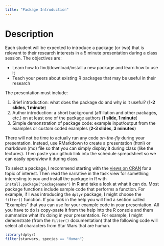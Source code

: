 ```yaml
---
title: "Package Introduction"
---
```


# Description

Each student will be expected to introduce a package (or two) that is relevant to their research interests in a 5 minute presentation during a class session.  The objectives are:

* Learn how to find/download/install a new package and learn how to use it
* Teach your peers about existing R packages that may be useful in their research

The presentation must include:

1. Brief introduction: what does the package do and why is it useful? (**1-2 slides, 1 minute**)
2. Author introduction: a short background (affiliation and other packages, etc.) on at least one of the package authors (**1 slide, 1 minute**)
2. Simple demonstration of package code: example input/output from the examples or custom coded examples (**2-3 slides, 3 minutes**)

There will not be time to actually run any code *on-the-fly* during your presentation.  Instead, use RMarkdown to create a presentation (html) or markdown (md) file so that you can simply display it during class (like the lectures).  Then paste your github link into the schedule spreadsheet so we can easily open/view it during class.

To select a package, I recommend starting with the [views on CRAN](https://cran.r-project.org/web/views/) for a topic of interest.  Then read the narrative in the task view for something interesting to you and install the package in R with `install.package("packagename")` in R and take a look at what it can do.  Most package functions include sample code that performs a function.    For example, if I was introducing the `dplyr` package, I might choose the `filter()` function.  If you look in the help you will find a section called "Examples" that you can use for your example code in your presentation.  All you have to do is copy-paste it from the help into the R console and them summarize what it's doing in your presentation.  For example, I might demonstrate (from the `filter()` documentation) that the following code will select all characters from Star Wars that are human.

```r
library(dplyr)
filter(starwars, species == "Human")
```




